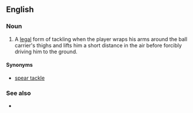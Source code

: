 ==English==

===Noun===
{{en-noun}}

# {{context|rugby union|rugby league|lang=en}} A [[legal]] form of tackling when the player wraps his arms around the ball carrier's thighs and lifts him a short distance in the air before forcibly driving him to the ground.

====Synonyms====
* [[spear tackle]]

===See also===
* {{pedialite}}